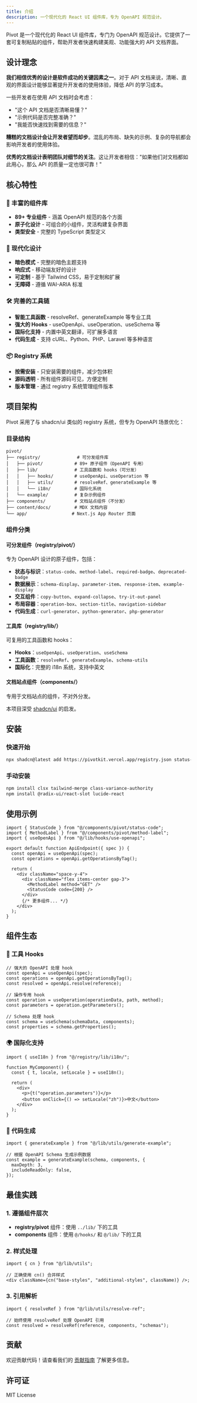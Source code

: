 ```yaml
---
title: 介绍
description: 一个现代化的 React UI 组件库，专为 OpenAPI 规范设计。
---
```


Pivot 是一个现代化的 React UI 组件库，专门为 OpenAPI 规范设计。它提供了一套可复制粘贴的组件，帮助开发者快速构建美观、功能强大的 API 文档界面。

## 设计理念

**我们相信优秀的设计是软件成功的关键因素之一**。对于 API 文档来说，清晰、直观的界面设计能够显著提升开发者的使用体验，降低 API 的学习成本。

一些开发者在使用 API 文档时会考虑：

- "这个 API 文档是否清晰易懂？"
- "示例代码是否完整准确？"
- "我能否快速找到需要的信息？"

**糟糕的文档设计会让开发者望而却步**。混乱的布局、缺失的示例、复杂的导航都会影响开发者的使用体验。

**优秀的文档设计表明团队对细节的关注**。这让开发者相信："如果他们对文档都如此用心，那么 API 的质量一定也很可靠！"

## 核心特性

### 🚀 丰富的组件库

- **89+ 专业组件** - 涵盖 OpenAPI 规范的各个方面
- **原子化设计** - 可组合的小组件，灵活构建复杂界面
- **类型安全** - 完整的 TypeScript 类型定义

### 🎨 现代化设计

- **暗色模式** - 完整的暗色主题支持
- **响应式** - 移动端友好的设计
- **可定制** - 基于 Tailwind CSS，易于定制和扩展
- **无障碍** - 遵循 WAI-ARIA 标准

### 🛠️ 完善的工具链

- **智能工具函数** - resolveRef、generateExample 等专业工具
- **强大的 Hooks** - useOpenApi、useOperation、useSchema 等
- **国际化支持** - 内置中英文翻译，可扩展多语言
- **代码生成** - 支持 cURL、Python、PHP、Laravel 等多种语言

### 📦 Registry 系统

- **按需安装** - 只安装需要的组件，减少包体积
- **源码透明** - 所有组件源码可见，方便定制
- **版本管理** - 通过 registry 系统管理组件版本

## 项目架构

Pivot 采用了与 shadcn/ui 类似的 registry 系统，但专为 OpenAPI 场景优化：

### 目录结构

```
pivot/
├── registry/              # 可分发组件库
│   ├── pivot/            # 89+ 原子组件（OpenAPI 专用）
│   ├── lib/              # 工具函数和 hooks（可分发）
│   │   ├── hooks/        # useOpenApi、useOperation 等
│   │   ├── utils/        # resolveRef、generateExample 等
│   │   └── i18n/         # 国际化系统
│   └── example/          # 复杂示例组件
├── components/           # 文档站点组件（不分发）
├── content/docs/         # MDX 文档内容
└── app/                 # Next.js App Router 页面
```

### 组件分类

#### 可分发组件（registry/pivot/）

专为 OpenAPI 设计的原子组件，包括：

- **状态与标识**：`status-code`、`method-label`、`required-badge`、`deprecated-badge`
- **数据展示**：`schema-display`、`parameter-item`、`response-item`、`example-display`
- **交互组件**：`copy-button`、`expand-collapse`、`try-it-out-panel`
- **布局容器**：`operation-box`、`section-title`、`navigation-sidebar`
- **代码生成**：`curl-generator`、`python-generator`、`php-generator`

#### 工具库（registry/lib/）

可复用的工具函数和 hooks：

- **Hooks**：`useOpenApi`、`useOperation`、`useSchema`
- **工具函数**：`resolveRef`、`generateExample`、`schema-utils`
- **国际化**：完整的 i18n 系统，支持中英文

#### 文档站点组件（components/）

专用于文档站点的组件，不对外分发。

本项目深受 [shadcn/ui](https://ui.shadcn.com) 的启发。

## 安装

### 快速开始

```bash
npx shadcn@latest add https://pivotkit.vercel.app/registry.json status-code
```

### 手动安装

```bash
npm install clsx tailwind-merge class-variance-authority
npm install @radix-ui/react-slot lucide-react
```

## 使用示例

```tsx
import { StatusCode } from "@/components/pivot/status-code";
import { MethodLabel } from "@/components/pivot/method-label";
import { useOpenApi } from "@/lib/hooks/use-openapi";

export default function ApiEndpoint({ spec }) {
  const openApi = useOpenApi(spec);
  const operations = openApi.getOperationsByTag();

  return (
    <div className="space-y-4">
      <div className="flex items-center gap-3">
        <MethodLabel method="GET" />
        <StatusCode code={200} />
      </div>
      {/* 更多组件... */}
    </div>
  );
}
```

## 组件生态

### 🔧 工具 Hooks

```tsx
// 强大的 OpenAPI 处理 hook
const openApi = useOpenApi(spec);
const operations = openApi.getOperationsByTag();
const resolved = openApi.resolve(reference);

// 操作专用 hook
const operation = useOperation(operationData, path, method);
const parameters = operation.getParameters();

// Schema 处理 hook
const schema = useSchema(schemaData, components);
const properties = schema.getProperties();
```

### 🌍 国际化支持

```tsx
import { useI18n } from "@/registry/lib/i18n/";

function MyComponent() {
  const { t, locale, setLocale } = useI18n();

  return (
    <div>
      <p>{t("operation.parameters")}</p>
      <button onClick={() => setLocale("zh")}>中文</button>
    </div>
  );
}
```

### 🎯 代码生成

```tsx
import { generateExample } from "@/lib/utils/generate-example";

// 根据 OpenAPI Schema 生成示例数据
const example = generateExample(schema, components, {
  maxDepth: 3,
  includeReadOnly: false,
});
```

## 最佳实践

### 1. 遵循组件层次

- **registry/pivot** 组件：使用 `../lib/` 下的工具
- **components** 组件：使用 `@/hooks/` 和 `@/lib/` 下的工具

### 2. 样式处理

```tsx
import { cn } from "@/lib/utils";

// 正确使用 cn() 合并样式
<div className={cn("base-styles", "additional-styles", className)} />;
```

### 3. 引用解析

```tsx
import { resolveRef } from "@/lib/utils/resolve-ref";

// 始终使用 resolveRef 处理 OpenAPI 引用
const resolved = resolveRef(reference, components, "schemas");
```

## 贡献

欢迎贡献代码！请查看我们的 [贡献指南](https://github.com/your-repo/pivot) 了解更多信息。

## 许可证

MIT License
